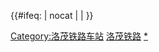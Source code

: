 {{鐵道路線| lua=1
| 模板名稱 = 洛茂铁路
| 名稱 = [[File:China Railways.svg|15px|中国国家铁路集团|link=中国国家铁路集团]] [[洛茂铁路]]
| 代表色 = #0033c9
| 背景顏色 = #FFFFFF
| 車站列表 = s普洛s ~ %''<s>[[塘甫乘降所]]</s>''% ~ s都川s ~ s仁德站 (广西)s ~ %''<s>[[大沙坡乘降所]]</s>''% ~ s肯甫s ~ %''<s>[[巴格乘降所]]</s>''% ~ s平寨s ~ s更班s
}}<includeonly>{{#ifeq: {{{1}}} | nocat | <!--空--> | [[Category:洛茂铁路车站]] }}</includeonly><noinclude>
[[Category:中國鐵路路線模板|洛茂铁路]]
[[Category:洛茂铁路车站|*]]
</noinclude>
